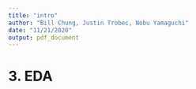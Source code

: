 ```yaml
---
title: "intro"
author: "Bill Chung, Justin Trobec, Nobu Yamaguchi"
date: "11/21/2020"
output: pdf_document
---
```



# 3. EDA